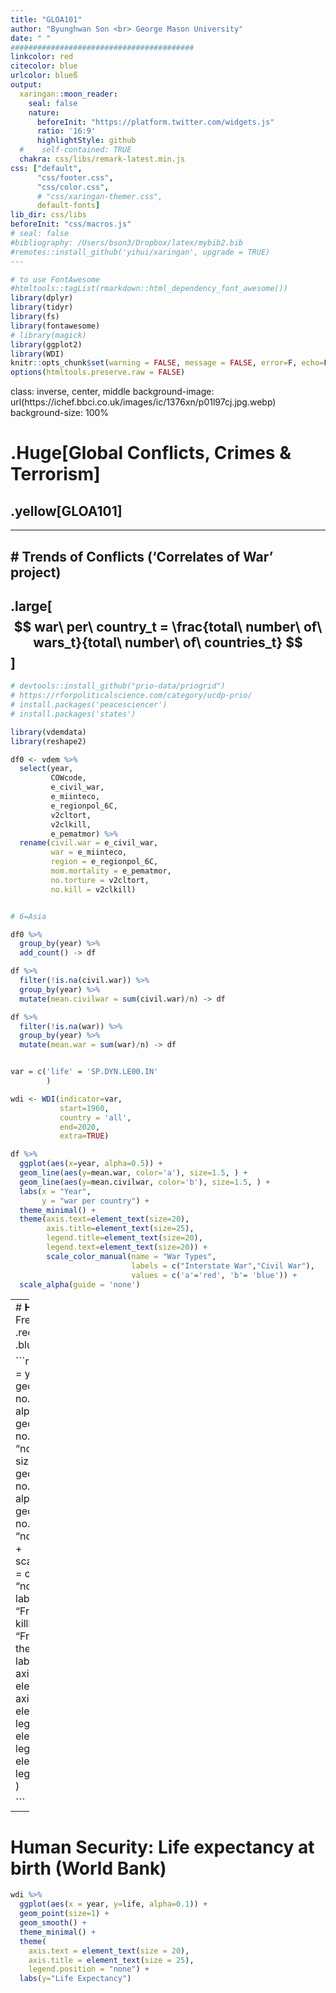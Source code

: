 ```yaml
---
title: "GLOA101"
author: "Byunghwan Son <br> George Mason University"
date: " "
#########################################
linkcolor: red
citecolor: blue
urlcolor: blueß
output: 
  xaringan::moon_reader:
    seal: false
    nature:
      beforeInit: "https://platform.twitter.com/widgets.js"
      ratio: '16:9'
      highlightStyle: github
  #    self-contained: TRUE
  chakra: css/libs/remark-latest.min.js
css: ["default", 
      "css/footer.css", 
      "css/color.css", 
      # "css/xaringan-themer.css",
      default-fonts]
lib_dir: css/libs
beforeInit: "css/macros.js"
# seal: false  
#bibliography: /Users/bson3/Dropbox/latex/mybib2.bib
#remotes::install_github('yihui/xaringan', upgrade = TRUE)
---
```


```r
# to use FontAwesome
#htmltools::tagList(rmarkdown::html_dependency_font_awesome())
library(dplyr)
library(tidyr)
library(fs)
library(fontawesome)
# library(magick)  
library(ggplot2)
library(WDI)
knitr::opts_chunk$set(warning = FALSE, message = FALSE, error=F, echo=F)
options(htmltools.preserve.raw = FALSE)
```

class: inverse, center, middle
background-image: url(https://ichef.bbci.co.uk/images/ic/1376xn/p01l97cj.jpg.webp)
background-size: 100%

# .Huge[**Global Conflicts, Crimes & Terrorism**]
## .yellow[GLOA101]

---


# Trends of Conflicts ('**Correlates of War**' project)
--

.large[$$ war\ per\ country_t = \frac{total\ number\ of\ wars_t}{total\ number\ of\ countries_t} $$]
--

```r

# devtools::install_github("prio-data/priogrid")
# https://rforpoliticalscience.com/category/ucdp-prio/
# install.packages('peacesciencer')
# install.packages('states')

library(vdemdata)
library(reshape2)

df0 <- vdem %>%
  select(year, 
         COWcode,
         e_civil_war, 
         e_miinteco,
         e_regionpol_6C,
         v2cltort,
         v2clkill,
         e_pematmor) %>%
  rename(civil.war = e_civil_war,
         war = e_miinteco,
         region = e_regionpol_6C,
         mom.mortality = e_pematmor,
         no.torture = v2cltort,
         no.kill = v2clkill)


# 6=Asia

df0 %>%
  group_by(year) %>%
  add_count() -> df

df %>%
  filter(!is.na(civil.war)) %>%
  group_by(year) %>%
  mutate(mean.civilwar = sum(civil.war)/n) -> df

df %>%
  filter(!is.na(war)) %>%
  group_by(year) %>%
  mutate(mean.war = sum(war)/n) -> df


var = c('life' = 'SP.DYN.LE00.IN'
        )

wdi <- WDI(indicator=var,
           start=1960,
           country = 'all',
           end=2020,
           extra=TRUE)


```

```r
df %>%
  ggplot(aes(x=year, alpha=0.5)) +
  geom_line(aes(y=mean.war, color='a'), size=1.5, ) +
  geom_line(aes(y=mean.civilwar, color='b'), size=1.5, ) +
  labs(x = "Year",
       y = "war per country") + 
  theme_minimal() +
  theme(axis.text=element_text(size=20),
        axis.title=element_text(size=25),
        legend.title=element_text(size=20),
        legend.text=element_text(size=20)) +
        scale_color_manual(name = "War Types",
                           labels = c("Interstate War","Civil War"), 
                           values = c('a'='red', 'b'= 'blue')) +
  scale_alpha(guide = 'none')

```

---
# **Human Security**: Freedom from .red[Political Killing] and .blue[Torture]

```r

df0 %>%
  ggplot(aes(x = year)) + 
  geom_point(aes(y = no.kill, color = "no.kill"), alpha = 0.1, size = 0.1) +
  geom_point(aes(y = no.torture, color = "no.torture"), alpha = 0.1, size = 0.1) +  
  geom_smooth(aes(y = no.kill, color = "no.kill"), alpha = 0.5) + 
  geom_smooth(aes(y = no.torture, color = "no.torture"), alpha = 0.5) +
  scale_color_manual(values = c("no.kill" = "red", 
                                "no.torture" = "blue"),
                     labels = c("no.kill" = "Freedom from political killing   ", 
                                "no.torture" = "Freedom from torture")) +
  theme_minimal() +
  labs(y="") +
  theme(
    axis.text = element_text(size = 20),
    axis.title = element_text(size = 25),
    legend.title = element_text(size = 0),
    legend.text = element_text(size = 20),
     legend.position = "bottom"
  )

```

---

# **Human Security**: Life expectancy at birth (World Bank)

```r

wdi %>%
  ggplot(aes(x = year, y=life, alpha=0.1)) +
  geom_point(size=1) + 
  geom_smooth() +
  theme_minimal() + 
  theme(
    axis.text = element_text(size = 20),
    axis.title = element_text(size = 25),
    legend.position = "none") +
  labs(y="Life Expectancy")


```

